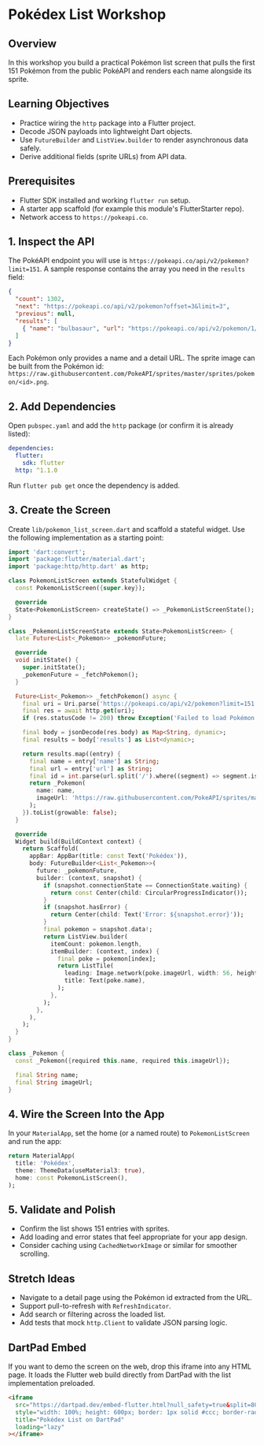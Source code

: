 # Pokédex List Workshop

## Overview
In this workshop you build a practical Pokémon list screen that pulls the first 151 Pokémon from the public PokéAPI and renders each name alongside its sprite.

## Learning Objectives
- Practice wiring the `http` package into a Flutter project.
- Decode JSON payloads into lightweight Dart objects.
- Use `FutureBuilder` and `ListView.builder` to render asynchronous data safely.
- Derive additional fields (sprite URLs) from API data.

## Prerequisites
- Flutter SDK installed and working `flutter run` setup.
- A starter app scaffold (for example this module's FlutterStarter repo).
- Network access to `https://pokeapi.co`.

## 1. Inspect the API
The PokéAPI endpoint you will use is `https://pokeapi.co/api/v2/pokemon?limit=151`. A sample response contains the array you need in the `results` field:

```json
{
  "count": 1302,
  "next": "https://pokeapi.co/api/v2/pokemon?offset=3&limit=3",
  "previous": null,
  "results": [
    { "name": "bulbasaur", "url": "https://pokeapi.co/api/v2/pokemon/1/" }
  ]
}
```

Each Pokémon only provides a name and a detail URL. The sprite image can be built from the Pokémon id: `https://raw.githubusercontent.com/PokeAPI/sprites/master/sprites/pokemon/<id>.png`.

## 2. Add Dependencies
Open `pubspec.yaml` and add the `http` package (or confirm it is already listed):

```yaml
dependencies:
  flutter:
    sdk: flutter
  http: ^1.1.0
```

Run `flutter pub get` once the dependency is added.

## 3. Create the Screen
Create `lib/pokemon_list_screen.dart` and scaffold a stateful widget. Use the following implementation as a starting point:

```dart
import 'dart:convert';
import 'package:flutter/material.dart';
import 'package:http/http.dart' as http;

class PokemonListScreen extends StatefulWidget {
  const PokemonListScreen({super.key});

  @override
  State<PokemonListScreen> createState() => _PokemonListScreenState();
}

class _PokemonListScreenState extends State<PokemonListScreen> {
  late Future<List<_Pokemon>> _pokemonFuture;

  @override
  void initState() {
    super.initState();
    _pokemonFuture = _fetchPokemon();
  }

  Future<List<_Pokemon>> _fetchPokemon() async {
    final uri = Uri.parse('https://pokeapi.co/api/v2/pokemon?limit=151');
    final res = await http.get(uri);
    if (res.statusCode != 200) throw Exception('Failed to load Pokémon');

    final body = jsonDecode(res.body) as Map<String, dynamic>;
    final results = body['results'] as List<dynamic>;

    return results.map((entry) {
      final name = entry['name'] as String;
      final url = entry['url'] as String;
      final id = int.parse(url.split('/').where((segment) => segment.isNotEmpty).last);
      return _Pokemon(
        name: name,
        imageUrl: 'https://raw.githubusercontent.com/PokeAPI/sprites/master/sprites/pokemon/$id.png',
      );
    }).toList(growable: false);
  }

  @override
  Widget build(BuildContext context) {
    return Scaffold(
      appBar: AppBar(title: const Text('Pokédex')),
      body: FutureBuilder<List<_Pokemon>>(
        future: _pokemonFuture,
        builder: (context, snapshot) {
          if (snapshot.connectionState == ConnectionState.waiting) {
            return const Center(child: CircularProgressIndicator());
          }
          if (snapshot.hasError) {
            return Center(child: Text('Error: ${snapshot.error}'));
          }
          final pokemon = snapshot.data!;
          return ListView.builder(
            itemCount: pokemon.length,
            itemBuilder: (context, index) {
              final poke = pokemon[index];
              return ListTile(
                leading: Image.network(poke.imageUrl, width: 56, height: 56, fit: BoxFit.cover),
                title: Text(poke.name),
              );
            },
          );
        },
      ),
    );
  }
}

class _Pokemon {
  const _Pokemon({required this.name, required this.imageUrl});

  final String name;
  final String imageUrl;
}
```

## 4. Wire the Screen Into the App
In your `MaterialApp`, set the home (or a named route) to `PokemonListScreen` and run the app:

```dart
return MaterialApp(
  title: 'Pokédex',
  theme: ThemeData(useMaterial3: true),
  home: const PokemonListScreen(),
);
```

## 5. Validate and Polish
- Confirm the list shows 151 entries with sprites.
- Add loading and error states that feel appropriate for your app design.
- Consider caching using `CachedNetworkImage` or similar for smoother scrolling.

## Stretch Ideas
- Navigate to a detail page using the Pokémon id extracted from the URL.
- Support pull-to-refresh with `RefreshIndicator`.
- Add search or filtering across the loaded list.
- Add tests that mock `http.Client` to validate JSON parsing logic.

## DartPad Embed
If you want to demo the screen on the web, drop this iframe into any HTML page. It loads the Flutter web build directly from DartPad with the list implementation preloaded.

```html
<iframe
  src="https://dartpad.dev/embed-flutter.html?null_safety=true&split=80&run=true&code=import%20%27dart%3Aconvert%27%3B%0Aimport%20%27package%3Aflutter/material.dart%27%3B%0Aimport%20%27package%3Ahttp/http.dart%27%20as%20http%3B%0A%0Avoid%20main%28%29%20%3D%3E%20runApp%28const%20MyApp%28%29%29%3B%0A%0Aclass%20MyApp%20extends%20StatelessWidget%20%7B%0A%20%20const%20MyApp%28%7Bsuper.key%7D%29%3B%0A%0A%20%20%40override%0A%20%20Widget%20build%28BuildContext%20context%29%20%7B%0A%20%20%20%20return%20const%20MaterialApp%28%0A%20%20%20%20%20%20debugShowCheckedModeBanner%3A%20false%2C%0A%20%20%20%20%20%20home%3A%20PokemonListScreen%28%29%2C%0A%20%20%20%20%29%3B%0A%20%20%7D%0A%7D%0A%0Aclass%20PokemonListScreen%20extends%20StatefulWidget%20%7B%0A%20%20const%20PokemonListScreen%28%7Bsuper.key%7D%29%3B%0A%0A%20%20%40override%0A%20%20State%3CPokemonListScreen%3E%20createState%28%29%20%3D%3E%20_PokemonListScreenState%28%29%3B%0A%7D%0A%0Aclass%20_PokemonListScreenState%20extends%20State%3CPokemonListScreen%3E%20%7B%0A%20%20late%20Future%3CList%3C_Pokemon%3E%3E%20_pokemonFuture%3B%0A%0A%20%20%40override%0A%20%20void%20initState%28%29%20%7B%0A%20%20%20%20super.initState%28%29%3B%0A%20%20%20%20_pokemonFuture%20%3D%20_fetchPokemon%28%29%3B%0A%20%20%7D%0A%0A%20%20Future%3CList%3C_Pokemon%3E%3E%20_fetchPokemon%28%29%20async%20%7B%0A%20%20%20%20final%20uri%20%3D%20Uri.parse%28%27https%3A//pokeapi.co/api/v2/pokemon%3Flimit%3D151%27%29%3B%0A%20%20%20%20final%20res%20%3D%20await%20http.get%28uri%29%3B%0A%20%20%20%20if%20%28res.statusCode%20%21%3D%20200%29%20throw%20Exception%28%27Failed%20to%20load%20Pok%C3%A9mon%27%29%3B%0A%0A%20%20%20%20final%20body%20%3D%20jsonDecode%28res.body%29%20as%20Map%3CString%2C%20dynamic%3E%3B%0A%20%20%20%20final%20results%20%3D%20body%5B%27results%27%5D%20as%20List%3Cdynamic%3E%3B%0A%0A%20%20%20%20return%20results.map%28%28entry%29%20%7B%0A%20%20%20%20%20%20final%20name%20%3D%20entry%5B%27name%27%5D%20as%20String%3B%0A%20%20%20%20%20%20final%20url%20%3D%20entry%5B%27url%27%5D%20as%20String%3B%0A%20%20%20%20%20%20final%20id%20%3D%20int.parse%28url.split%28%27/%27%29.where%28%28segment%29%20%3D%3E%20segment.isNotEmpty%29.last%29%3B%0A%20%20%20%20%20%20return%20_Pokemon%28%0A%20%20%20%20%20%20%20%20name%3A%20name%2C%0A%20%20%20%20%20%20%20%20imageUrl%3A%20%27https%3A//raw.githubusercontent.com/PokeAPI/sprites/master/sprites/pokemon/%24id.png%27%2C%0A%20%20%20%20%20%20%29%3B%0A%20%20%20%20%7D%29.toList%28growable%3A%20false%29%3B%0A%20%20%7D%0A%0A%20%20%40override%0A%20%20Widget%20build%28BuildContext%20context%29%20%7B%0A%20%20%20%20return%20Scaffold%28%0A%20%20%20%20%20%20appBar%3A%20AppBar%28title%3A%20const%20Text%28%27Pok%C3%A9dex%27%29%29%2C%0A%20%20%20%20%20%20body%3A%20FutureBuilder%3CList%3C_Pokemon%3E%3E%28%0A%20%20%20%20%20%20%20%20future%3A%20_pokemonFuture%2C%0A%20%20%20%20%20%20%20%20builder%3A%20%28context%2C%20snapshot%29%20%7B%0A%20%20%20%20%20%20%20%20%20%20if%20%28snapshot.connectionState%20%3D%3D%20ConnectionState.waiting%29%20%7B%0A%20%20%20%20%20%20%20%20%20%20%20%20return%20const%20Center%28child%3A%20CircularProgressIndicator%28%29%29%3B%0A%20%20%20%20%20%20%20%20%20%20%7D%0A%20%20%20%20%20%20%20%20%20%20if%20%28snapshot.hasError%29%20%7B%0A%20%20%20%20%20%20%20%20%20%20%20%20return%20Center%28child%3A%20Text%28%27Error%3A%20%24%7Bsnapshot.error%7D%27%29%29%3B%0A%20%20%20%20%20%20%20%20%20%20%7D%0A%20%20%20%20%20%20%20%20%20%20final%20pokemon%20%3D%20snapshot.data%21%3B%0A%20%20%20%20%20%20%20%20%20%20return%20ListView.builder%28%0A%20%20%20%20%20%20%20%20%20%20%20%20itemCount%3A%20pokemon.length%2C%0A%20%20%20%20%20%20%20%20%20%20%20%20itemBuilder%3A%20%28context%2C%20index%29%20%7B%0A%20%20%20%20%20%20%20%20%20%20%20%20%20%20final%20poke%20%3D%20pokemon%5Bindex%5D%3B%0A%20%20%20%20%20%20%20%20%20%20%20%20%20%20return%20ListTile%28%0A%20%20%20%20%20%20%20%20%20%20%20%20%20%20%20%20leading%3A%20Image.network%28poke.imageUrl%2C%20width%3A%2056%2C%20height%3A%2056%2C%20fit%3A%20BoxFit.cover%29%2C%0A%20%20%20%20%20%20%20%20%20%20%20%20%20%20%20%20title%3A%20Text%28poke.name%29%2C%0A%20%20%20%20%20%20%20%20%20%20%20%20%20%20%29%3B%0A%20%20%20%20%20%20%20%20%20%20%20%20%7D%2C%0A%20%20%20%20%20%20%20%20%20%20%29%3B%0A%20%20%20%20%20%20%7D%2C%0A%20%20%20%20%29%3B%0A%20%20%7D%0A%7D%0A%0Aclass%20_Pokemon%20%7B%0A%20%20const%20_Pokemon%28%7Brequired%20this.name%2C%20required%20this.imageUrl%7D%29%3B%0A%0A%20%20final%20String%20name%3B%0A%20%20final%20String%20imageUrl%3B%0A%7D%0A"
  style="width: 100%; height: 600px; border: 1px solid #ccc; border-radius: 12px; overflow: hidden;"
  title="Pokédex List on DartPad"
  loading="lazy"
></iframe>
```
